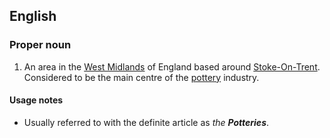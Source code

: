 {{also|potteries}}
==English==
{{wikipedia|Staffordshire Potteries}}

===Proper noun===
{{en-proper noun}}

# {{context|British|lang=en}} An area in the [[West Midlands]] of England based around [[w:Stoke-On-Trent|Stoke-On-Trent]]. Considered to be the main centre of the [[pottery]] industry.

====Usage notes====
* Usually referred to with the definite article as ''the '''Potteries'''''.